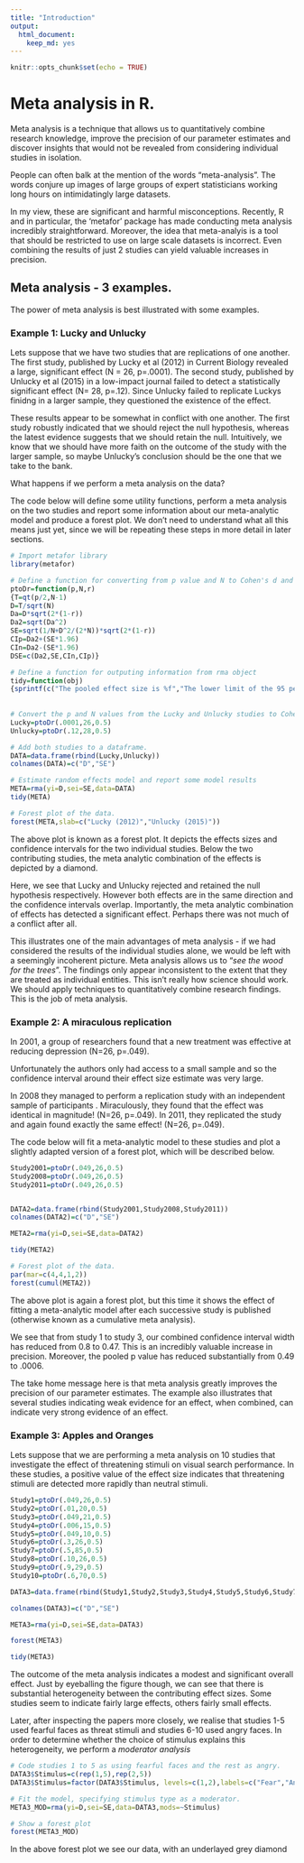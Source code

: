 ```yaml
---
title: "Introduction"
output: 
  html_document: 
    keep_md: yes
---
```


```r
knitr::opts_chunk$set(echo = TRUE)
```

# Meta analysis in R.


Meta analysis is a technique that allows us to quantitatively combine research knowledge, improve the precision of our parameter estimates and discover insights that would not be revealed from considering individual studies in isolation.

People can often balk at the mention of the words "meta-analysis". The words conjure up images of large groups of expert statisticians working long hours on intimidatingly large datasets.

In my view, these are significant and harmful misconceptions. Recently, R and in particular, the 'metafor' package has made conducting meta analysis incredibly straightforward. Moreover, the idea that meta-analyis is a tool that should be restricted to use on large scale datasets is incorrect. Even combining the results of just 2 studies can yield valuable increases in precision.

## Meta analysis - 3 examples.

The power of meta analysis is best illustrated with some examples.

### Example 1: Lucky and Unlucky


Lets suppose that we have two studies that are replications of one another. The first study, published by Lucky et al (2012) in Current Biology revealed a large, significant effect (N = 26, p=.0001). The second study, published by Unlucky et al (2015) in a low-impact journal failed to detect a statistically significant effect (N= 28, p=.12). Since Unlucky failed to replicate Luckys finidng in a larger sample, they questioned the existence of the effect. 

These results appear to be somewhat in conflict with one another. The first study robustly indicated that we should reject the null hypothesis, whereas the latest evidence suggests that we should retain the null. Intuitively, we know that we should have more faith on the outcome of the study with the larger sample, so maybe Unlucky's conclusion should be the one that we take to the bank.

What happens if we perform a meta analysis on the data?

The code below will define some utility functions, perform a meta analysis on the two studies and report some information about our meta-analytic model and produce a forest plot. We don't need to understand what all this means just yet, since we will be repeating these steps in more detail in later sections. 

```r
# Import metafor library
library(metafor)

# Define a function for converting from p value and N to Cohen's d and 95% CI's
ptoDr=function(p,N,r)
{T=qt(p/2,N-1)
D=T/sqrt(N)
Da=D*sqrt(2*(1-r))
Da2=sqrt(Da^2)
SE=sqrt(1/N+D^2/(2*N))*sqrt(2*(1-r))
CIp=Da2+(SE*1.96)
CIn=Da2-(SE*1.96)
DSE=c(Da2,SE,CIn,CIp)}

# Define a function for outputing information from rma object
tidy=function(obj)
{sprintf(c("The pooled effect size is %f","The lower limit of the 95 percent confidence interval is %f","The upper limit of the 95 percent confidence interval is %f","The pooled p value is %f"),c(obj$beta,obj$ci.lb,obj$ci.ub,obj$pval))}
  
  
# Convert the p and N values from the Lucky and Unlucky studies to Cohens d and 95% CIs
Lucky=ptoDr(.0001,26,0.5)
Unlucky=ptoDr(.12,28,0.5)

# Add both studies to a dataframe.
DATA=data.frame(rbind(Lucky,Unlucky))
colnames(DATA)=c("D","SE")

# Estimate random effects model and report some model results
META=rma(yi=D,sei=SE,data=DATA)
tidy(META)

```

```r
# Forest plot of the data.
forest(META,slab=c("Lucky (2012)","Unlucky (2015)"))
```


The above plot is known as a forest plot. It depicts the effects sizes and confidence intervals for the two individual studies. Below the two contributing studies, the meta analytic combination of the effects is depicted by a diamond.

Here, we see that Lucky and Unlucky rejected and retained the null hypothesis respectively. However both effects are in the same direction and the confidence intervals overlap. Importantly, the meta analytic combination of effects has detected a significant effect. Perhaps there was not much of a conflict after all.

This illustrates one of the main advantages of meta analysis - if we had considered the results of the individual studies alone, we would be left with a seemingly incoherent picture. Meta analysis allows us to "*see the wood for the trees*". The findings only appear inconsistent to the extent that they are treated as individual entities. This isn't really how science should work. We should apply techniques to quantitatively combine research findings. This is the job of meta analysis. 


### Example 2: A miraculous replication


In 2001, a group of researchers found that a new treatment was effective at reducing depression (N=26, p=.049). 

Unfortunately the authors only had access to a small sample and so the confidence interval around their effect size estimate was very large.

In 2008 they managed to perform a replication study with an independent sample of participants . Miraculously, they found that the effect was identical in magnitude! (N=26, p=.049). In 2011, they replicated the study and again found exactly the same effect! (N=26, p=.049).

The code below will fit a meta-analytic model to these studies and plot a slightly adapted version of a forest plot, which will be described below.

```r
Study2001=ptoDr(.049,26,0.5)
Study2008=ptoDr(.049,26,0.5)
Study2011=ptoDr(.049,26,0.5)


DATA2=data.frame(rbind(Study2001,Study2008,Study2011))
colnames(DATA2)=c("D","SE")

META2=rma(yi=D,sei=SE,data=DATA2)

tidy(META2)
```

```r
# Forest plot of the data.
par(mar=c(4,4,1,2))
forest(cumul(META2))
```

The above plot is again a forest plot, but this time it shows the effect of fitting a meta-analytic model after each successive study is published (otherwise known as a cumulative meta analysis). 

We see that from study 1 to study 3, our combined confidence interval width has reduced from 0.8 to 0.47. This is an incredibly valuable increase in precision. Moreover, the pooled p value has reduced substantially from 0.49 to .0006. 

The take home message here is that meta analysis greatly improves the precision of our parameter estimates. The example also illustrates that several studies indicating weak evidence for an effect, when combined, can indicate very strong evidence of an effect.


### Example 3: Apples and Oranges

Lets suppose that we are performing a meta analysis on 10 studies that investigate the effect of threatening stimuli on visual search performance. In these studies, a positive value of the effect size indicates that threatening stimuli are detected more rapidly than neutral stimuli.

```r
Study1=ptoDr(.049,26,0.5)
Study2=ptoDr(.01,20,0.5)
Study3=ptoDr(.049,21,0.5)
Study4=ptoDr(.006,15,0.5)
Study5=ptoDr(.049,10,0.5)
Study6=ptoDr(.3,26,0.5)
Study7=ptoDr(.5,85,0.5)
Study8=ptoDr(.10,26,0.5)
Study9=ptoDr(.9,29,0.5)
Study10=ptoDr(.6,70,0.5)

DATA3=data.frame(rbind(Study1,Study2,Study3,Study4,Study5,Study6,Study7,Study8,Study9,Study10))

colnames(DATA3)=c("D","SE")

META3=rma(yi=D,sei=SE,data=DATA3)

forest(META3)

tidy(META3)

```


The outcome of the meta analysis indicates a modest and significant overall effect. Just by eyeballing the figure though, we can see that there is substantial heterogeneity between the contributing effect sizes. Some studies seem to indicate fairly large effects, others fairly small effects. 

Later, after inspecting the papers more closely, we realise that studies 1-5 used fearful faces as threat stimuli and studies 6-10 used angry faces. In order to determine whether the choice of stimulus explains this heterogeneity, we perform a *moderator analysis* 

```r

# Code studies 1 to 5 as using fearful faces and the rest as angry.
DATA3$Stimulus=c(rep(1,5),rep(2,5))
DATA3$Stimulus=factor(DATA3$Stimulus, levels=c(1,2),labels=c("Fear","Angry"))

# Fit the model, specifying stimulus type as a moderator.
META3_MOD=rma(yi=D,sei=SE,data=DATA3,mods=~Stimulus)

# Show a forest plot
forest(META3_MOD)

```

In the above forest plot we see our data, with an underlayed grey diamond 